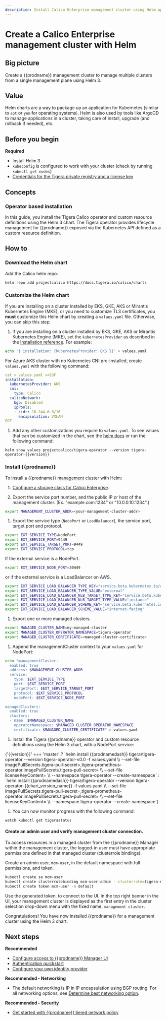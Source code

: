 ```yaml
---
description: Install Calico Enterprise management cluster using Helm application package manager.
---
```


# Create a Calico Enterprise management cluster with Helm


## Big picture

Create a {{prodname}} management cluster to manage multiple clusters from a single management plane using Helm 3.

## Value

Helm charts are a way to package up an application for Kubernetes (similar to `apt` or `yum` for operating systems). Helm is also used by tools like ArgoCD to manage applications in a cluster, taking care of install, upgrade (and rollback if needed), etc.

## Before you begin

**Required**

- Install Helm 3
- `kubeconfig` is configured to work with your cluster (check by running `kubectl get nodes`)
- [Credentials for the Tigera private registry and a license key](../../getting-started/install-on-clusters/calico-enterprise.mdx)

## Concepts

### Operator based installation

In this guide, you install the Tigera Calico operator and custom resource definitions using the Helm 3 chart. The Tigera operator provides lifecycle management for {{prodname}} exposed via the Kubernetes API defined as a custom resource definition.

## How to

### Download the Helm chart

Add the Calico helm repo:

  ```bash
  helm repo add projectcalico https://docs.tigera.io/calico/charts
  ```

### Customize the Helm chart

If you are installing on a cluster installed by EKS, GKE, AKS or Mirantis Kubernetes Engine (MKE), or you need to customize TLS certificates, you **must** customize this Helm chart by creating a `values.yaml` file. Otherwise, you can skip this step.

1. If you are installing on a cluster installed by EKS, GKE, AKS or Mirantis Kubernetes Engine (MKE), set the `kubernetesProvider` as described in the [Installation reference](../../reference/installation/api.mdx#operator.tigera.io/v1.Provider). For example:

  ```bash
  echo '{ installation: {kubernetesProvider: EKS }}' > values.yaml
  ```

   For Azure AKS cluster with no Kubernetes CNI pre-installed, create `values.yaml` with the following command:

  ```yaml
  cat > values.yaml <<EOF
  installation:
    kubernetesProvider: AKS
    cni:
      type: Calico
    calicoNetwork:
      bgp: Disabled
      ipPools:
      - cidr: 10.244.0.0/16
        encapsulation: VXLAN
  EOF
  ```

1. Add any other customizations you require to `values.yaml`. To see values that can be customized in the chart, see the [helm docs](https://helm.sh/docs/) or run the following command:

  ```
  helm show values projectcalico/tigera-operator --version tigera-operator-{{version}}
  ```

### Install {{prodname}}

To install a {{prodname}} [management](../create-a-management-cluster#value) cluster with Helm:

1. [Configure a storage class for Calico Enterprise](../../operations/logstorage/create-storage).

1. Export the service port number, and the public IP or host of the management cluster. (Ex. "example.com:1234" or "10.0.0.10:1234".)

  ```bash
  export MANAGEMENT_CLUSTER_ADDR=<your-management-cluster-addr>
  ```

1. Export the service type (`NodePort` or `LoadBalancer`), the service port, target port and protocol.
  
  ```bash
  export EXT_SERVICE_TYPE=NodePort
  export EXT_SERVICE_PORT=9449
  export EXT_SERVICE_TARGET_PORT=9449
  export EXT_SERVICE_PROTOCOL=tcp
  ```
  
  If the external service is a NodePort.

  ```bash
  export EXT_SERVICE_NODE_PORT=30449
  ```

  or if the external service is a LoadBalancer on AWS.

  ```bash
  export EXT_SERVICE_LOAD_BALANCER_TYPE_KEY="service.beta.kubernetes.io/aws-load-balancer-type"
  export EXT_SERVICE_LOAD_BALANCER_TYPE_VALUE="external"
  export EXT_SERVICE_LOAD_BALANCER_NLB_TARGET_TYPE_KEY="service.beta.kubernetes.io/aws-load-balancer-nlb-target-type"
  export EXT_SERVICE_LOAD_BALANCER_NLB_TARGET_TYPE_VALUE="instance"
  export EXT_SERVICE_LOAD_BALANCER_SCHEME_KEY="service.beta.kubernetes.io/aws-load-balancer-scheme"
  export EXT_SERVICE_LOAD_BALANCER_SCHEME_VALUE="internet-facing"
  ```

1. Export one or more managed clusters.

  ```bash
  export MANAGED_CLUSTER_NAME=my-managed-cluster
  export MANAGED_CLUSTER_OPERATOR_NAMESPACE=tigera-operator
  export MANAGED_CLUSTER_CERTIFICATE=<managed-cluster-certificate>
  ```

1. Append the managementCluster context to your `values.yaml` for NodePort:

  ```bash
  echo "managementCluster:
    enabled: true
    address: $MANAGEMENT_CLUSTER_ADDR
    service:
      type: $EXT_SERVICE_TYPE
      port: $EXT_SERVICE_PORT
      targetPort: $EXT_SERVICE_TARGET_PORT
      protocol: $EXT_SERVICE_PROTOCOL
      nodePort: $EXT_SERVICE_NODE_PORT

  managedClusters:
    enabled: true
    clusters:
    - name: $MANAGED_CLUSTER_NAME
      operatorNamespace: $MANAGED_CLUSTER_OPERATOR_NAMESPACE
      certificate: $MANAGED_CLUSTER_CERTIFICATE" > values.yaml
  ```

1. Install the Tigera {{prodname}} operator and custom resource definitions using the Helm 3 chart, with a NodePort service:

  <CodeBlock language='bash'>
     {'{{version}}' === 'master'
       ? `helm install {{prodnamedash}} tigera/tigera-operator --version tigera-operator-v0.0 -f values.yaml \\
--set-file imagePullSecrets.tigera-pull-secret=<path/to/pull/secret>,tigera-prometheus-operator.imagePullSecrets.tigera-pull-secret=<path/to/pull/secret> \\
--set-file licenseKeyContent=<path/to/license/file/yaml> \\
--namespace tigera-operator --create-namespace`
       : `helm install {{prodnamedash}} tigera/tigera-operator --version tigera-operator-{{chart_version_name}} -f values.yaml \\
--set-file imagePullSecrets.tigera-pull-secret=<path/to/pull/secret>,tigera-prometheus-operator.imagePullSecrets.tigera-pull-secret=<path/to/pull/secret> \\
--set-file licenseKeyContent=<path/to/license/file/yaml> \\
--namespace tigera-operator --create-namespace`}
  </CodeBlock>

1. You can now monitor progress with the following command:

  ```bash
  watch kubectl get tigerastatus
  ```

#### Create an admin user and verify management cluster connection.

To access resources in a managed cluster from the {{prodname}} Manager within the management cluster, the logged-in user must have appropriate permissions defined in that managed cluster (clusterrole bindings).

Create an admin user, `mcm-user`, in the default namespace with full permissions, and token.

  ```bash
  kubectl create sa mcm-user
  kubectl create clusterrolebinding mcm-user-admin --clusterrole=tigera-network-admin --serviceaccount=default:mcm-user
  kubectl create token mcm-user -n default
  ```

  Use the generated token, to connect to the UI. In the top right banner in the UI, your management cluster is displayed as the first entry in the cluster selection drop-down menu with the fixed name, `management cluster`.

  Congratulations! You have now installed {{prodname}} for a management cluster using the Helm 3 chart.

## Next steps

**Recommended**

- [Configure access to {{prodname}} Manager UI](../../operations/cnx/access-the-manager.mdx)
- [Authentication quickstart](../../operations/cnx/authentication-quickstart.mdx)
- [Configure your own identity provider](../../operations/cnx/configure-identity-provider.mdx)

**Recommended - Networking**

- The default networking is IP in IP encapsulation using BGP routing. For all networking options, see [Determine best networking option](../../networking/determine-best-networking.mdx).

**Recommended - Security**

- [Get started with {{prodname}} tiered network policy](../../network-policy/policy-tiers/tiered-policy.mdx)
